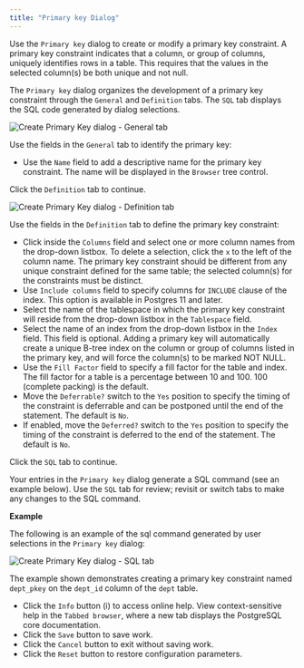 ```yaml
---
title: "Primary key Dialog"
---
```


<div id="primary_key_dialog" class="registered_link"></div>

Use the `Primary key` dialog to create or modify a primary key constraint. A primary key constraint indicates that a column, or group of columns, uniquely identifies rows in a table. This requires that the values in the selected column(s) be both unique and not null.

The `Primary key` dialog organizes the development of a primary key constraint through the `General` and `Definition` tabs. The `SQL` tab displays the SQL code generated by dialog selections.

![Create Primary Key dialog - General tab](../../images/primary_key_general.png)

Use the fields in the `General` tab to identify the primary key:

-   Use the `Name` field to add a descriptive name for the primary key constraint. The name will be displayed in the `Browser` tree control.

Click the `Definition` tab to continue.

![Create Primary Key dialog - Definition tab](../../images/primary_key_definition.png)

Use the fields in the `Definition` tab to define the primary key constraint:

-   Click inside the `Columns` field and select one or more column names from the drop-down listbox. To delete a selection, click the `x` to the left of the column name. The primary key constraint should be different from any unique constraint defined for the same table; the selected column(s) for the constraints must be distinct.
-   Use `Include columns` field to specify columns for `INCLUDE` clause of the index. This option is available in Postgres 11 and later.
-   Select the name of the tablespace in which the primary key constraint will reside from the drop-down listbox in the `Tablespace` field.
-   Select the name of an index from the drop-down listbox in the `Index` field. This field is optional. Adding a primary key will automatically create a unique B-tree index on the column or group of columns listed in the primary key, and will force the column(s) to be marked NOT NULL.
-   Use the `Fill Factor` field to specify a fill factor for the table and index. The fill factor for a table is a percentage between 10 and 100. 100 (complete packing) is the default.
-   Move the `Deferrable?` switch to the `Yes` position to specify the timing of the constraint is deferrable and can be postponed until the end of the statement. The default is `No`.
-   If enabled, move the `Deferred?` switch to the `Yes` position to specify the timing of the constraint is deferred to the end of the statement. The default is `No`.

Click the `SQL` tab to continue.

Your entries in the `Primary key` dialog generate a SQL command (see an example below). Use the `SQL` tab for review; revisit or switch tabs to make any changes to the SQL command.

**Example**

The following is an example of the sql command generated by user selections in the `Primary key` dialog:

![Create Primary Key dialog - SQL tab](../../images/primary_key_sql.png)

The example shown demonstrates creating a primary key constraint named `dept_pkey` on the `dept_id` column of the `dept` table.

-   Click the `Info` button (i) to access online help. View context-sensitive help in the `Tabbed browser`, where a new tab displays the PostgreSQL core documentation.
-   Click the `Save` button to save work.
-   Click the `Cancel` button to exit without saving work.
-   Click the `Reset` button to restore configuration parameters.
